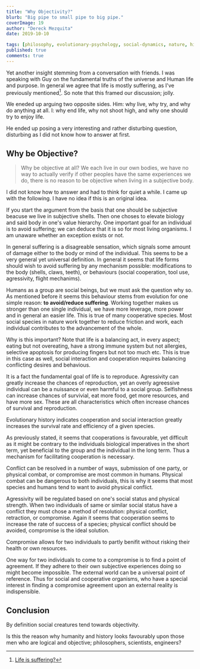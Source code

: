 ```yaml
---
title: "Why Objectivity?"
blurb: "Big pipe to small pipe to big pipe."
coverImage: 19
author: "Dereck Mezquita"
date: 2019-10-10

tags: [philosophy, evolutionary-psychology, social-dynamics, nature, history]
published: true
comments: true
---
```


Yet another insight stemming from a conversation with friends. I was speaking with Guy on the fundamental truths of the universe and Human life and purpose. In general we agree that life is mostly suffering, as I've previously mentioned[^1]. So note that this framed our discussion; jolly.

[^1]: [Life is suffering?](/blog/20191007_life-is-suffering)

We eneded up arguing two opposite sides. Him: why live, why try, and why do anything at all. I: why end life, why not shoot high, and why one should try to enjoy life. 

He ended up posing a very interesting and rather disturbing question, disturbing as I did not know how to answer at first.

## Why be Objective?

<Blockquote src='Guy'>
Why be objective at all? We each live in our own bodies, we have no way to actually verify if other peoples have the same experiences we do, there is no reason to be objective when living in a subjective body.
</Blockquote>

I did not know how to answer and had to think for quiet a while. I came up with the following. I have no idea if this is an original idea.

If you start the argument from the basis that one should be subjective beacuse we live in subjective shells. Then one choses to elevate biology and said body in one's value hierarchy. One important goal for an individual is to avoid suffering; we can deduce that it is so for most living organisms. I am unaware whether an exception exists or not.

In general suffering is a disagreable sensation, which signals some amount of damage either to the body or mind of the individual. This seems to be a very general yet universal definition. In general it seems that life forms should wish to avoid suffering by any mechanism possible: modifications to the body (shells, claws, teeth), or behaviours (social cooperation, tool use, agressivity, flight mechanims).

Humans as a group are social beings, but we must ask the question why so. As mentioned before it seems this behaviour stems from evolution for one simple reason: **to avoid/reduce suffering**. Working together makes us stronger than one single individual, we have more leverage, more power and in general an easier life. This is true of many cooperative species. Most social species in nature work together to reduce friction and work, each individual contributes to the advancement of the whole.

Why is this important? Note that life is a balancing act, in every aspect; eating but not overeating, have a strong immune system but not allergies, selective apoptosis for producing fingers but not too much etc. This is true in this case as well, social interaction and cooperation requires balancing conflicting desires and behavious.

It is a fact the fundamental goal of life is to reproduce. Agressivity can greatly increase the chances of reproduction, yet an overly agreessive individual can be a nuissance or even harmful to a social group. Selfishness can increase chances of survivial, eat more food, get more resources, and have more sex. These are all characteristics which often increase chances of survival and reproduction.

<Alert type='note'>
Evolutionary history indicates cooperation and social interaction greatly increases the survival rate and efficiency of a given species.
</Alert>

As previously stated, it seems that cooperations is favourable, yet difficult as it might be contrary to the individuals biological imperatives in the short term, yet beneficial to the group and the individual in the long term. Thus a mechanism for facilitating cooperation is necessary. 

Conflict can be resolved in a number of ways, submission of one party, or physical combat, or compromise are most common in humans. Physical combat can be dangerous to both individuals, this is why it seems that most species and humans tend to want to avoid physical conflict.

Agressivity will be regulated based on one's social status and physical strength. When two individuals of same or similar social status have a conflict they must chose a method of resolution: physical conflict, retraction, or compromise. Again it seems that cooperation seems to increase the rate of success of a species; physical conflict should be avoided, compromise is the ideal solution.

Compromise allows for two individuals to partly benifit without risking their health or own resources.

One way for two individuals to come to a compromise is to find a point of agreement. If they adhere to their own subjective experiences doing so might become impossible. The external world can be a universal point of reference. Thus for social and cooperative organisms, who have a special interest in finding a compromise agreement upon an external reality is indispensible.

## Conclusion

By definition social creatures tend towards objectivity.

Is this the reason why humanity and history looks favourably upon those men who are logical and objective; philosophers, scientists, engineers?